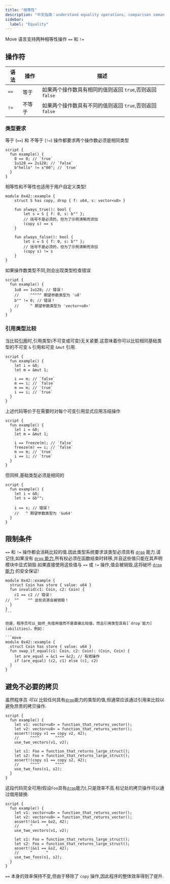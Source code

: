 ```yaml
---
title: "相等性"
description: "中文指南：understand equality operations, comparison semantics, and type checking in move programming language."
sidebar:
  label: "Equality"
---
```


Move 语言支持两种相等性操作 `==` 和 `!=`

## 操作符

| 语法   | 操作  | 描述                                   |
| ---- | --- | ------------------------------------ |
| `==` | 等于  | 如果两个操作数具有相同的值则返回 `true`,否则返回 `false` |
| `!=` | 不等于 | 如果两个操作数具有不同的值则返回 `true`,否则返回 `false` |

### 类型要求

等于 (`==`) 和 不等于 (`!=`) 操作都要求两个操作数必须是相同类型

```move
script {
  fun example() {
    0 == 0; // `true`
    1u128 == 2u128; // `false`
    b"hello" != x"00"; // `true`
  }
}
```

相等性和不等性也适用于用户自定义类型!

```move
module 0x42::example {
    struct S has copy, drop { f: u64, s: vector<u8> }

    fun always_true(): bool {
        let s = S { f: 0, s: b"" };
        // 括号不是必须的，但为了示例清晰而添加
        (copy s) == s
    }

    fun always_false(): bool {
        let s = S { f: 0, s: b"" };
        // 括号不是必须的，但为了示例清晰而添加
        (copy s) != s
    }
}
```

如果操作数类型不同,则会出现类型检查错误

```move
script {
  fun example() {
    1u8 == 1u128; // 错误！
    //     ^^^^^ 期望参数类型为 'u8'
    b"" != 0; // 错误！
    //     ^ 期望参数类型为 'vector<u8>'
  }
}
```

### 引用类型比较

当比较[引用](/zh/build/smart-contracts/book/references)时,引用类型(不可变或可变)无关紧要.这意味着你可以比较相同基础类型的不可变 `&` 引用和可变 `&mut` 引用.

```move
script {
  fun example() {
    let i = &0;
    let m = &mut 1;

    i == m; // `false`
    m == i; // `false`
    m == m; // `true`
    i == i; // `true`
  }
}
```

上述代码等价于在需要时对每个可变引用显式应用冻结操作

```move
script {
  fun example() {
    let i = &0;
    let m = &mut 1;

    i == freeze(m); // `false`
    freeze(m) == i; // `false`
    m == m; // `true`
    i == i; // `true`
  }
}
```

但同样,基础类型必须是相同的

```move
script {
  fun example() {
    let i = &0;
    let s = &b"";

    i == s; // 错误！
    //   ^ 期望参数类型为 '&u64'
  }
}
```

## 限制条件

`==` 和 `!=` 操作都会消耗比较的值.因此类型系统要求该类型必须具有 [`drop`](/zh/build/smart-contracts/book/abilities) 能力.请记住,如果没有 [`drop` 能力](/zh/build/smart-contracts/book/abilities),所有权必须在函数结束时转移,并且这些值只能在其声明模块中显式销毁.如果直接使用这些值与 `==` 或 `!=` 操作,值会被销毁,这将破坏 [`drop` 能力](/zh/build/smart-contracts/book/abilities) 的安全保证!

````move
module 0x42::example {
  struct Coin has store { value: u64 }
  fun invalid(c1: Coin, c2: Coin) {
    c1 == c2 // 错误！
//  ^^    ^^ 这些资源会被销毁！
  }
}
```

但是，程序员可以_始终_先借用值而不是直接比较值，而且引用类型具有[`drop`能力](abilities)。例如：

```move
module 0x42::example {
  struct Coin has store { value: u64 }
  fun swap_if_equal(c1: Coin, c2: Coin): (Coin, Coin) {
    let are_equal = &c1 == &c2; // 有效操作
    if (are_equal) (c2, c1) else (c1, c2)
  }
}
````

## 避免不必要的拷贝

虽然程序员 _可以_ 比较任何具有[`drop`](/zh/build/smart-contracts/book/abilities)能力的类型的值,但通常应该通过引用来比较以避免昂贵的拷贝操作.

```move
script {
  fun example() {
    let v1: vector<u8> = function_that_returns_vector();
    let v2: vector<u8> = function_that_returns_vector();
    assert!(copy v1 == copy v2, 42);
    //     ^^^^       ^^^^
    use_two_vectors(v1, v2);

    let s1: Foo = function_that_returns_large_struct();
    let s2: Foo = function_that_returns_large_struct();
    assert!(copy s1 == copy s2, 42);
    //     ^^^^       ^^^^
    use_two_foos(s1, s2);
  }
}
```

这段代码完全可用(假设`Foo`具有[`drop`](/zh/build/smart-contracts/book/abilities)能力),只是效率不高.标记处的拷贝操作可以通过借用替换:

```move
script {
  fun example() {
    let v1: vector<u8> = function_that_returns_vector();
    let v2: vector<u8> = function_that_returns_vector();
    assert!(&v1 == &v2, 42);
    //     ^      ^
    use_two_vectors(v1, v2);

    let s1: Foo = function_that_returns_large_struct();
    let s2: Foo = function_that_returns_large_struct();
    assert!(&s1 == &s2, 42);
    //     ^      ^
    use_two_foos(s1, s2);
  }
}
```

`==` 本身的效率保持不变,但由于移除了 `copy` 操作,因此程序的整体效率得到了提升.
